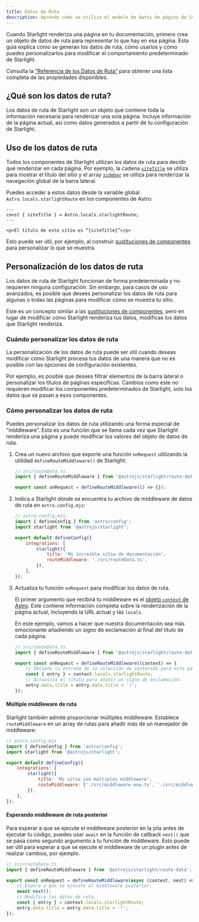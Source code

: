 ```yaml
---
title: Datos de Ruta
description: Aprende cómo se utiliza el modelo de datos de página de Starlight para renderizar tus páginas y cómo puedes personalizarlo.
---
```



Cuando Starlight renderiza una página en tu documentación, primero crea un objeto de datos de ruta para representar lo que hay en esa página.
Esta guía explica cómo se generan los datos de ruta, cómo usarlos y cómo puedes personalizarlos para modificar el comportamiento predeterminado de Starlight.

Consulta la [“Referencia de los Datos de Ruta”](/es/reference/route-data/) para obtener una lista completa de las propiedades disponibles.

## ¿Qué son los datos de ruta?

Los datos de ruta de Starlight son un objeto que contiene toda la información necesaria para renderizar una sola página.
Incluye información de la página actual, así como datos generados a partir de tu configuración de Starlight.

## Uso de los datos de ruta

Todos los componentes de Starlight utilizan los datos de ruta para decidir qué renderizar en cada página.
Por ejemplo, la cadena [`siteTitle`](/es/reference/route-data/#sitetitle) se utiliza para mostrar el título del sitio y el array [`sidebar`](/es/reference/route-data/#sidebar) se utiliza para renderizar la navegación global de la barra lateral.

Puedes acceder a estos datos desde la variable global `Astro.locals.starlightRoute` en los componentes de Astro:

```astro title="ejemplo.astro" {2}
---
const { siteTitle } = Astro.locals.starlightRoute;
---

<p>El título de este sitio es “{siteTitle}”</p>
```

Esto puede ser útil, por ejemplo, al construir [sustituciones de componentes](/es/guides/overriding-components/) para personalizar lo que se muestra.

## Personalización de los datos de ruta

Los datos de ruta de Starlight funcionan de forma predeterminada y no requieren ninguna configuración.
Sin embargo, para casos de uso avanzados, es posible que desees personalizar los datos de ruta para algunas o todas las páginas para modificar cómo se muestra tu sitio.

Este es un concepto similar a las [sustituciones de componentes](/es/guides/overriding-components/), pero en lugar de modificar cómo Starlight renderiza tus datos, modificas los datos que Starlight renderiza.

### Cuándo personalizar los datos de ruta

La personalización de los datos de ruta puede ser útil cuando deseas modificar cómo Starlight procesa tus datos de una manera que no es posible con las opciones de configuración existentes.

Por ejemplo, es posible que desees filtrar elementos de la barra lateral o personalizar los títulos de páginas específicas.
Cambios como este no requieren modificar los componentes predeterminados de Starlight, solo los datos que se pasan a esos componentes.

### Cómo personalizar los datos de ruta

Puedes personalizar los datos de ruta utilizando una forma especial de “middleware”.
Esta es una función que se llama cada vez que Starlight renderiza una página y puede modificar los valores del objeto de datos de ruta.

<Steps>

1.  Crea un nuevo archivo que exporte una función `onRequest` utilizando la utilidad `defineRouteMiddleware()` de Starlight:

    ```ts
    // src/routeData.ts
    import { defineRouteMiddleware } from '@astrojs/starlight/route-data';

    export const onRequest = defineRouteMiddleware(() => {});
    ```

2.  Indica a Starlight dónde se encuentra tu archivo de middleware de datos de ruta en `astro.config.mjs`:

    ```js ins={9}
    // astro.config.mjs
    import { defineConfig } from 'astro/config';
    import starlight from '@astrojs/starlight';

    export default defineConfig({
    	integrations: [
    		starlight({
    			title: 'Mi increíble sitio de documentación',
    			routeMiddleware: './src/routeData.ts',
    		}),
    	],
    });
    ```

3.  Actualiza tu función `onRequest` para modificar los datos de ruta.

    El primer argumento que recibirá tu middleware es el [objeto `context` de Astro](https://docs.astro.build/es/reference/api-reference/).
    Este contiene información completa sobre la renderización de la página actual, incluyendo la URL actual y las `locals`.

    En este ejemplo, vamos a hacer que nuestra documentación sea más emocionante añadiendo un signo de exclamación al final del título de cada página.

    ```ts
    // src/routeData.ts
    import { defineRouteMiddleware } from '@astrojs/starlight/route-data';

    export const onRequest = defineRouteMiddleware((context) => {
    	// Obtiene la entrada de la colección de contenido para esta página.
    	const { entry } = context.locals.starlightRoute;
    	// Actualiza el título para añadir un signo de exclamación.
    	entry.data.title = entry.data.title + '!';
    });
    ```

</Steps>

#### Múltiple middleware de ruta

Starlight también admite proporcionar múltiples middleware.
Establece `routeMiddleware` en un array de rutas para añadir más de un manejador de middleware:

```js {9}
// astro.config.mjs
import { defineConfig } from 'astro/config';
import starlight from '@astrojs/starlight';

export default defineConfig({
	integrations: [
		starlight({
			title: 'Mi sitio con múltiples middleware',
			routeMiddleware: ['./src/middleware-one.ts', './src/middleware-two.ts'],
		}),
	],
});
```

#### Esperando middleware de ruta posterior

Para esperar a que se ejecute el middleware posterior en la pila antes de ejecutar tu código, puedes usar `await` en la función de callback `next()` que se pasa como segundo argumento a tu función de middleware.
Esto puede ser útil para esperar a que se ejecute el middleware de un plugin antes de realizar cambios, por ejemplo.

```ts "next" "await next();"
// src/routeData.ts
import { defineRouteMiddleware } from '@astrojs/starlight/route-data';

export const onRequest = defineRouteMiddleware(async (context, next) => {
	// Espera a que se ejecute el middleware posterior.
	await next();
	// Modifica los datos de ruta.
	const { entry } = context.locals.starlightRoute;
	entry.data.title = entry.data.title + '!';
});
```
